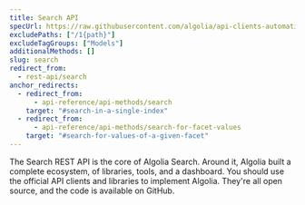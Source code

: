 ```yaml
---
title: Search API
specUrl: https://raw.githubusercontent.com/algolia/api-clients-automation/main/specs/search/spec.yml
excludePaths: ["/1{path}"]
excludeTagGroups: ["Models"]
additionalMethods: []
slug: search
redirect_from:
  - rest-api/search
anchor_redirects:
  - redirect_from:
      - api-reference/api-methods/search
    target: "#search-in-a-single-index"
  - redirect_from:
      - api-reference/api-methods/search-for-facet-values
    target: "#search-for-values-of-a-given-facet"
---
```


The Search REST API is the core of Algolia Search. Around it, Algolia built a complete ecosystem, of libraries, tools, and a dashboard. You should use the official API clients and libraries to implement Algolia. They're all open source, and the code is available on GitHub.
